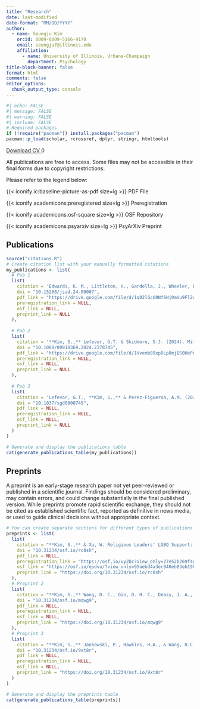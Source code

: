 ```yaml
---
title: "Research"
date: last-modified
date-format: "MM/DD/YYYY"
author:
  - name: Seungju Kim
    orcid: 0009-0009-5166-9170
    email: seungju7@illinois.edu
    affiliation: 
      - name: University of Illinois, Urbana-Champaign
        department: Psychology
title-block-banner: false
format: html
comments: false
editor_options: 
  chunk_output_type: console
---
```


```r
#| echo: FALSE
#| message: FALSE
#| warning: FALSE
#| include: FALSE
# Required packages
if (!require("pacman")) install.packages("pacman")
pacman::p_load(scholar, rcrossref, dplyr, stringr, htmltools)
```

<a href="https://docs.google.com/document/d/1bB2WnhJIigiq-S9CmZNKPpmEYytFz98U/export?format=pdf" 
   class="btn btn-success" 
   target="_blank"
   id="cv-download-button"
   data-tracking="cv-download">
    <i class="bi bi-file-earmark-pdf"></i> Download CV
</a>
<span id="count" class="badge bg-primary ms-2">0</span>


<script type="module">
  import { initializeApp } from 'https://www.gstatic.com/firebasejs/9.6.1/firebase-app.js';
  import { getFirestore, doc, getDoc, runTransaction } from 'https://www.gstatic.com/firebasejs/9.6.1/firebase-firestore.js';

  document.addEventListener('DOMContentLoaded', function() {
    // Your web app's Firebase configuration
    const firebaseConfig = {
      apiKey: "{{ FB_API }}",
      authDomain: "cv-download-40a41.firebaseapp.com",
      projectId: "cv-download-40a41",
      storageBucket: "cv-download-40a41.firebasestorage.app",
      messagingSenderId: "842134969852",
      appId: "{{ APPID }}",
      measurementId: "G-7149VRMDP5"
    };

    // Initialize Firebase
    const app = initializeApp(firebaseConfig);
    const db = getFirestore(app);
    const countRef = doc(db, "counts", "cvDownload"); // Updated to match your new structure

    // Function to increment the CV download count
    async function incrementCount() {
      console.log("Increment button clicked");
      try {
        await runTransaction(db, async (transaction) => {
          const countDoc = await transaction.get(countRef);
          if (!countDoc.exists()) {
            console.log("Document does not exist. Creating new document.");
            transaction.set(countRef, { counts: 1 }); // Changed count to counts to match your field name
          } else {
            const newCount = countDoc.data().counts + 1; // Changed count to counts
            console.log("Document exists. Updating count to:", newCount);
            transaction.update(countRef, { counts: newCount }); // Changed count to counts
          }
        });
        console.log("Transaction successful!");
        getCount();
      } catch (error) {
        console.error("Transaction failed:", error);
      }
    }

    // Function to get the current CV download count
    async function getCount() {
      console.log("Fetching count from Firestore");
      try {
        const countDoc = await getDoc(countRef);
        if (countDoc.exists()) {
          console.log("Count document exists:", countDoc.data());
          document.getElementById("count").innerText = countDoc.data().counts; // Changed count to counts
        } else {
          console.log("Count document does not exist");
          document.getElementById("count").innerText = "0";
        }
      } catch (error) {
        console.error("Error getting document:", error);
      }
    }

    // Load the current count when the page loads
    getCount();

    // Attach event listener to the CV download button
    document.getElementById('cv-download-button').addEventListener('click', incrementCount);
  });
</script>

:::callout-note
All publications are free to access. Some files may not be accessible in their final forms due to copyright restrictions.

Please refer to the legend below:

{{< iconify ic:baseline-picture-as-pdf size=lg >}} PDF File

{{< iconify academicons:preregistered size=lg >}} Preregistration

{{< iconify academicons:osf-square size=lg >}} OSF Repository

{{< iconify academicons:psyarxiv size=lg >}} PsyArXiv Preprint
:::

## Publications

```r
source("citations.R")
# Create citation list with your manually formatted citations
my_publications <- list(
  # Pub 1
  list(
    citation = 'Edwards, K. M., Littleton, H., Gardella, J., Wheeler, L. A., Farquhar-Leicester, A., Xu, W., Spitz, C., Hespe, P., Chavez, A., **Kim, S.,** Choi, D., Allen, M., Camp, E., Ashworth, S., Sharma, M., Girard, J., Higgins, M., Hopfauf, S., & Neighbors, C. (2025). An Online Program for Sexual and Gender Minority Youth Reduces Alcohol Use and Teen Dating Violence: A Randomized Controlled Trial. *Journal of Studies on Alcohol and Drugs.* [https://doi.org/10.15288/jsad.24-00007](doi.org/10.15288/jsad.24-00007)',
    doi = "10.15288/jsad.24-00007",
    pdf_link = "https://drive.google.com/file/d/1q02lGcU0Nf6Hj0mVu9Fl2wygBx3SfjlY/view?usp=sharing",
    preregistration_link = NULL,
    osf_link = NULL,
    preprint_link = NULL
  ),
  
  # Pub 2
  list(
    citation = '**Kim, S.,** Lefevor, G.T. & Skidmore, S.J. (2024). Mitigating the Impact of Religiously Based Family Expectations on Depression among Sexual and Gender Minorities: The Role of Authenticity. *Journal of Homosexuality.* [https://doi.org/10.1080/00918369.2024.2378745](https://doi.org/10.1080/00918369.2024.2378745)',
    doi = "10.1080/00918369.2024.2378745",
    pdf_link = "https://drive.google.com/file/d/1Vvemb89xpOLp8mjQS0HePneRliNTD5zF/view?usp=sharing",
    preregistration_link = NULL,
    osf_link = NULL,
    preprint_link = NULL
  ),
  
  # Pub 3
  list(
    citation = 'Lefevor, G.T., **Kim, S.,** & Perez-Figueroa, A.M. (2024). How does religiousness influence health among sexual and gender minorities? Evaluating the propositions of the religious/spiritual stress and resilience model. *Psychology of Sexual Orientation and Gender Diversity.* [https://doi.org/10.1037/sgd0000749](https://doi.org/10.1037/sgd0000749)',
    doi = "10.1037/sgd0000749",
    pdf_link = NULL,
    preregistration_link = NULL,
    osf_link = NULL,
    preprint_link = NULL
  )
)

# Generate and display the publications table
cat(generate_publications_table(my_publications))
```

## Preprints

:::callout-warning
A preprint is an early-stage research paper not yet peer-reviewed or published in a scientific journal. Findings should be considered preliminary, may contain errors, and could change substantially in the final published version. While preprints promote rapid scientific exchange, they should not be cited as established scientific fact, reported as definitive in news media, or used to guide clinical decisions without appropriate context.
:::

```r
# You can create separate sections for different types of publications
preprints <- list(
  list(
    citation = "**Kim, S.,** & Xu, W. Religious Leaders' LGBQ Support: A National Survey Examining Psychosocial, Religious, and Congregational Factors. (2024). *OSF* [https://doi.org/10.31234/osf.io/rc8sh](https://doi.org/10.31234/osf.io/rc8sh)",
    doi = "10.31234/osf.io/rc8sh",
    pdf_link = NULL,
    preregistration_link = "https://osf.io/vy2bc?view_only=27e52b269f4d43f2b66275c3524becdf",
    osf_link = "https://osf.io/epdvu/?view_only=95aebd4a3ec940eb83eb198b8848c7d8",
    preprint_link = "https://doi.org/10.31234/osf.io/rc8sh"
  ),
  # Preprint 2
  list(
    citation = "**Kim, S.,** Wang, D. C., Gin, D. H. C., Deasy, J. A., & Sandage, S. (2024). Contrasting Experiences: Gender Disparities in Spirituality, Character Strengths, Mental Health, and Social Justice Among Next-Generation Religious Leaders. *OSF* [https://doi.org/10.31234/osf.io/mqwg9](https://doi.org/10.31234/osf.io/mqwg9)",
    doi = "10.31234/osf.io/mqwg9",
    pdf_link = NULL,
    preregistration_link = NULL,
    osf_link = NULL,
    preprint_link = "https://doi.org/10.31234/osf.io/mqwg9"
  ),
  # Preprint 3
  list(
    citation = "**Kim, S.,** Jankowski, P., Hawkins, H.A., & Wang, D.C. (2024). Patterns of Christian Nationalist Engagement and Connections to Spirituality. *OSF* [https://doi.org/10.31234/osf.io/9xt8r](https://doi.org/10.31234/osf.io/9xt8r)",
    doi = "10.31234/osf.io/9xt8r",
    pdf_link = NULL,
    preregistration_link = NULL,
    osf_link = NULL,
    preprint_link = "https://doi.org/10.31234/osf.io/9xt8r"
  )
)

# Generate and display the preprints table
cat(generate_publications_table(preprints))
```

